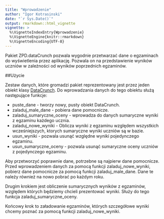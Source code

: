 ```yaml
---
title: "Wprowadzenie"
author: "Igor Kotrasinski"
date: "`r Sys.Date()`"
output: rmarkdown::html_vignette
vignette: >
  %\VignetteIndexEntry{Wprowadzenie}
  %\VignetteEngine{knitr::rmarkdown}
  %\VignetteEncoding{UTF-8}
---
```


Pakiet ZPD.dataCrunch pozwala wygodnie przetwarzać dane o egzaminach do wyświetlenia przez aplikację. Pozwala on
na przedstawienie wyników uczniów w zależności od wyników poprzednich egzaminów.

##Użycie

Zestaw danych, które gromadzi pakiet reprezentowany jest przez jeden obiekt klasy [DataCrunch](Dane.html).
Do wprowadzania danych do tego obiektu służą następujące funkcje:

* puste_dane - tworzy nowy, pusty obiekt DataCrunch.
* zaladuj_male_dane - pobiera dane pomocnicze.
* zaladuj_sumaryczne_oceny - wprowadza do danych sumaryczne wyniki z egzaminu każdego ucznia.
* zaladuj_nowe_wyniki - Oblicza wyniki z egzaminu względem wszystkich wcześniejszych,
ktorych sumaryczne wyniki uczniów są w bazie.
* usun_wyniki - pozwala usunąć względne wyniki pojedynczego egzaminu.
* usun_sumaryczne_oceny - pozwala usunąć sumaryczne oceny uczniów z pojedynczego egzaminu.

Aby przetworzyć poprawnie dane, potrzebne są najpierw dane pomocnicze. Przed wprowadzeniem danych za pomocą
funkcji zaladuj_nowe_wyniki, pobierz dane pomocnicze za pomocą funkcji zaladuj_male_dane. Dane te należy
również na nowo pobrać po każdym roku.

Drugim krokiem jest obliczenie sumarycznych wyników z egzaminów, względem których będziemy chcieli prezentować
wyniki. Służy do tego funkcja zaladuj_sumaryczne_oceny.

Końcowy krok to załadowanie egzaminów, których szczegółowe wyniki chcemy poznać za pomocą funkcji zaladuj_nowe_wyniki.
